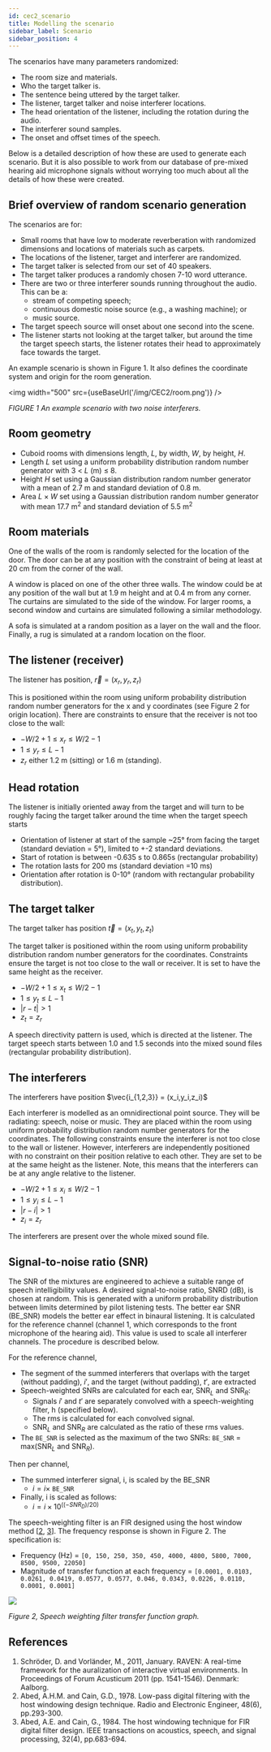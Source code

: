```yaml
---
id: cec2_scenario
title: Modelling the scenario
sidebar_label: Scenario
sidebar_position: 4
---
```


The scenarios have many parameters randomized:

- The room size and materials.
- Who the target talker is.
- The sentence being uttered by the target talker.
- The listener, target talker and noise interferer locations.
- The head orientation of the listener, including the rotation during the audio.
- The interferer sound samples.
- The onset and offset times of the speech.

Below is a detailed description of how these are used to generate each scenario. But it is also possible to work from our database of pre-mixed hearing aid microphone signals without worrying too much about all the details of how these were created.

## Brief overview of random scenario generation

The scenarios are for:

- Small rooms that have low to moderate reverberation with randomized dimensions and locations of materials such as carpets.
- The locations of the listener, target and interferer are randomized.
- The target talker is selected from our set of 40 speakers.
- The target talker produces a randomly chosen 7-10 word utterance.
- There are two or three interferer sounds running throughout the audio. This can be a:
   - stream of competing speech;
   - continuous domestic noise source (e.g., a washing machine); or
   - music source.
- The target speech source will onset about one second into the scene.
- The listener starts not looking at the target talker, but around the time the target speech starts, the listener rotates their head to approximately face towards the target.

An example scenario is shown in Figure 1. It also defines the coordinate system and origin for the room generation.

<img width="500" src={useBaseUrl('/img/CEC2/room.png')} />

*FIGURE 1 An example scenario with two noise interferers.*

## Room geometry

- Cuboid rooms with dimensions length, $L$, by width, $W$, by height, $H$.
- Length $L$ set using a uniform probability distribution random number generator with 3 $<$ $L$ (m) $≤$ 8.
- Height $H$ set using a Gaussian distribution random number generator with a mean of 2.7 m and standard deviation of 0.8 m.
- Area $L×W$ set using a Gaussian distribution random number generator with mean 17.7 m$^2$  and standard deviation of 5.5 m$^2$

## Room materials

One of the walls of the room is randomly selected for the location of the door. The door can be at any position with the constraint of being at least at 20 cm from the corner of the wall.

A window is placed on one of the other three walls. The window could be at any position of the wall but at 1.9 m height and at 0.4 m from any corner. The curtains are simulated to the side of the window. For larger rooms, a second window and curtains are simulated following a similar methodology.

A sofa is simulated at a random position as a layer on the wall and the floor. Finally, a rug is simulated at a random location on the floor.

## The listener (receiver)

The listener has position, $\vec{r} = (x_r,y_r,z_r)$

This is positioned within the room using uniform probability distribution random number generators for the x and y coordinates (see Figure 2 for origin location). There are constraints to ensure that the receiver is not too close to the wall:

- $-W/2+1 \le x_r \le W/2-1$
- $1 \le y_r \le L-1$
- $z_r$ either 1.2 m (sitting) or 1.6 m (standing).

## Head rotation

The listener is initially oriented away from the target and will turn to be roughly facing the target talker around the time when the target speech starts

- Orientation of listener at start of the sample ~25° from facing the target (standard deviation = 5°), limited to +-2 standard deviations.
- Start of rotation is between -0.635 s to 0.865s (rectangular probability)
- The rotation lasts for 200 ms (standard deviation =10 ms)
- Orientation after rotation is 0-10° (random with rectangular probability distribution).

## The target talker

​​The target talker has position $\vec{t} = (x_t,y_t,z_t)$

The target talker is positioned within the room using uniform probability distribution random number generators for the coordinates. Constraints ensure the target is not too close to the wall or receiver. It is set to have the same height as the receiver.

- $-W/2+1 \le x_t \le W/2-1$
- $1 \le y_t \le L-1$
- $|r-t| > 1$
- $z_t=z_r$

A speech directivity pattern is used, which is directed at the listener.
The target speech starts between 1.0 and 1.5 seconds into the mixed sound files (rectangular probability distribution).

## The interferers

The interferers have position $\vec{i_{1,2,3}} = (x_i,y_i,z_i)$

Each interferer is modelled as an omnidirectional point source. They will be radiating: speech, noise or music. They are placed within the room using uniform probability distribution random number generators for the coordinates. The following constraints ensure the interferer is not too close to the wall or listener. However, interferers are independently positioned with no constraint on their position relative to each other. They are set to be at the same height as the listener. Note, this means that the interferers can be at any angle relative to the listener.

- $-W/2+1 \le x_i \le W/2-1$
- $1 \le y_i \le L-1$
- $|r-i| \gt 1$
- $z_i = z_r$

The interferers are present over the whole mixed sound file.

## Signal-to-noise ratio (SNR)

The SNR of the mixtures are engineered to achieve a suitable range of speech intelligibility values. A desired signal-to-noise ratio, SNRD (dB), is chosen at random. This is generated with a uniform probability distribution between limits determined by pilot listening tests. The better ear SNR (BE_SNR) models the better ear effect in binaural listening. It is calculated for the reference channel (channel 1, which corresponds to the front microphone of the hearing aid). This value is used to scale all interferer channels. The procedure is described below.

For the reference channel,

- The segment of the summed interferers that overlaps with the target (without padding), $i'$, and the target (without padding), $t'$, are extracted
- Speech-weighted SNRs are calculated for each ear, SNR$_L$ and SNR$_R$:
   - Signals $i'$ and $t'$ are separately convolved with a speech-weighting filter, h (specified below).
   - The rms is calculated for each convolved signal.
   - SNR$_L$ and SNR$_R$ are calculated as the ratio of these rms values.
- The `BE_SNR` is selected as the maximum of the two SNRs: `BE_SNR` = max(SNR$_L$ and SNR$_R$).

Then per channel,

- The summed interferer signal, i, is scaled by the BE_SNR
   - $i = i \times$ `BE_SNR`
- Finally, i is scaled as follows:
   - $i = i \times 10^{((-SNR_D)/20)}$

The speech-weighting filter is an FIR designed using the host window method \[[2](#refs), [3](#refs)\]. The frequency response is shown in Figure 2. The specification is:

- Frequency (Hz) = `[0, 150, 250, 350, 450, 4000, 4800, 5800, 7000, 8500, 9500, 22050]`
- Magnitude of transfer function at each frequency = `[0.0001, 0.0103, 0.0261, 0.0419, 0.0577, 0.0577, 0.046, 0.0343, 0.0226, 0.0110, 0.0001, 0.0001]`


<img src="../../img/tutorial/speech_weighting_filter.png" />

<a name="refs"></a>

*Figure 2, Speech weighting filter transfer function graph.*

## References

1. Schröder, D. and Vorländer, M., 2011, January. RAVEN: A real-time framework for the auralization of interactive virtual environments. In Proceedings of Forum Acusticum 2011 (pp. 1541-1546). Denmark: Aalborg.
2. Abed, A.H.M. and Cain, G.D., 1978. Low-pass digital filtering with the host windowing design technique. Radio and Electronic Engineer, 48(6), pp.293-300.
3. Abed, A.E. and Cain, G., 1984. The host windowing technique for FIR digital filter design. IEEE transactions on acoustics, speech, and signal processing, 32(4), pp.683-694.